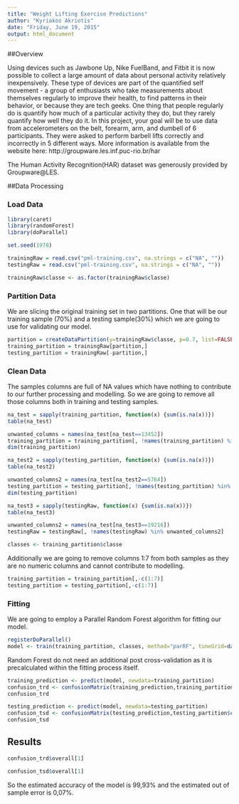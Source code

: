 ```yaml
---
title: "Weight Lifting Exercise Predictions"
author: "Kyriakos Akriotis"
date: "Friday, June 19, 2015"
output: html_document
---
```


##Overview

Using devices such as Jawbone Up, Nike FuelBand, and Fitbit it is now possible to collect a large amount of data about personal activity relatively inexpensively. These type of devices are part of the quantified self movement - a group of enthusiasts who take measurements about themselves regularly to improve their health, to find patterns in their behavior, or because they are tech geeks. One thing that people regularly do is quantify how much of a particular activity they do, but they rarely quantify how well they do it. In this project, your goal will be to use data from accelerometers on the belt, forearm, arm, and dumbell of 6 participants. They were asked to perform barbell lifts correctly and incorrectly in 5 different ways. More information is available from the website here: http://groupware.les.inf.puc-rio.br/har 

The Human Activity Recognition(HAR) dataset was generously provided by Groupware@LES.

##Data Processing

### Load Data

```r
library(caret)
library(randomForest)
library(doParallel)

set.seed(1978)
```


```r
trainingRaw = read.csv("pml-training.csv", na.strings = c("NA", ""))
testingRaw = read.csv("pml-training.csv", na.strings = c("NA", ""))

trainingRaw$classe <- as.factor(trainingRaw$classe) 
```

### Partition Data

We are slicing the original training set in two partitions. One that will be our training sample (70%) and a testing sample(30%) which we are going to use for validating our model.

```r
partition = createDataPartition(y=trainingRaw$classe, p=0.7, list=FALSE)
training_partition = trainingRaw[partition,]
testing_partition = trainingRaw[-partition,]
```

### Clean Data

The samples columns are full of NA values which have nothing to contribute to our further processing and modelling. So we are going to remove all those columns both in training and testing samples. 

```r

na_test = sapply(training_partition, function(x) {sum(is.na(x))})
table(na_test)

unwanted_columns = names(na_test[na_test==13452])
training_partition = training_partition[, !names(training_partition) %in% unwanted_columns]
dim(training_partition)

na_test2 = sapply(testing_partition, function(x) {sum(is.na(x))})
table(na_test2)

unwanted_columns2 = names(na_test[na_test2==5764])
testing_partition = testing_partition[, !names(testing_partition) %in% unwanted_columns2]
dim(testing_partition)

na_test3 = sapply(testingRaw, function(x) {sum(is.na(x))})
table(na_test3)

unwanted_columns2 = names(na_test[na_test3==19216])
testingRaw = testingRaw[, !names(testingRaw) %in% unwanted_columns2]

classes <- training_partition$classe


```

Additionally we are going to remove columns 1:7 from both samples as they are no numeric columns and cannot contribute to modelling.

```r

training_partition = training_partition[,-c(1:7)]
testing_partition = testing_partition[,-c(1:7)]

```

### Fitting

We are going to employ a Parallel Random Forest algorithm for fitting our model.

```r

registerDoParallel()
model <- train(training_partition, classes, method="parRF", tuneGrid=data.frame(mtry=3), trControl=trainControl(method="none"))

```

Random Forest do not need an additional post cross-validation as it is precalculated within the fitting process itself.

```r

training_prediction <- predict(model, newdata=training_partition)
confusion_trd <- confusionMatrix(training_prediction,training_partition$classe)
confusion_trd
```

```r

testing_prediction <- predict(model, newdata=testing_partition)
confusion_tsd <- confusionMatrix(testing_prediction,testing_partition$classe)
confusion_tsd
```

## Results

```r
confusion_trd$overall[1]
```

```r
confusion_tsd$overall[1]
```

So the estimated accuracy of the model is 99,93% and the estimated out of sample error is 0,07%.
